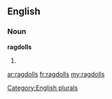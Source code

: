 ==English==

===Noun===
'''ragdolls'''

# {{plural of|[[ragdoll]]}}

[[Category:English plurals]]

[[ar:ragdolls]]
[[fr:ragdolls]]
[[my:ragdolls]]
